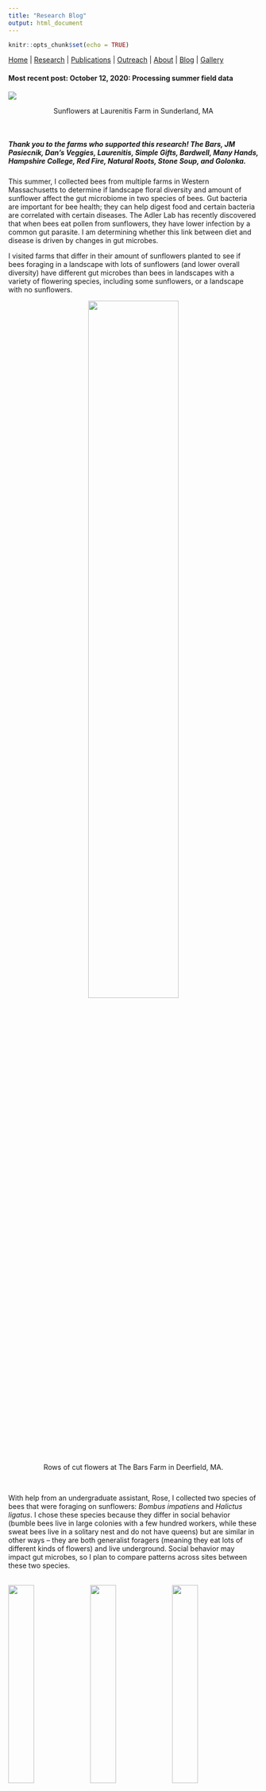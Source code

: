 ```yaml
---
title: "Research Blog"
output: html_document
---
```


```r
knitr::opts_chunk$set(echo = TRUE)
```

[Home](index.html)  |  [Research](research.html)  |  [Publications](pubs.html)  |  [Outreach](outreach.html)  |  [About](about.html) | [Blog](blog.html) | [Gallery](gallery.html)

#### Most recent post: October 12, 2020: Processing summer field data 

<img src="images/IMG_1656.JPG"> 

<center> Sunflowers at Laurenitis Farm in Sunderland, MA </center>
<br/> 

##### Thank you to the farms who supported this research! The Bars, JM Pasiecnik, Dan's Veggies, Laurenitis, Simple Gifts, Bardwell, Many Hands, Hampshire College, Red Fire, Natural Roots, Stone Soup, and Golonka. 

This summer, I collected bees from multiple farms in Western Massachusetts to determine if landscape floral diversity and amount of sunflower affect the gut microbiome in two species of bees. Gut bacteria are important for bee health; they can help digest food and certain bacteria are correlated with certain diseases. The Adler Lab has recently discovered that when bees eat pollen from sunflowers, they have lower infection by a common gut parasite. I am determining whether this link between diet and disease is driven by changes in gut microbes.

I visited farms that differ in their amount of sunflowers planted to see if bees foraging in a landscape with lots of sunflowers (and lower overall diversity) have different gut microbes than bees in landscapes with a variety of flowering species, including some sunflowers, or a landscape with no sunflowers. 

<center> <img src="images/IMG_12890.JPG" width="60%"> </center>

<center> Rows of cut flowers at The Bars Farm in Deerfield, MA. </center>
<br/> 

With help from an undergraduate assistant, Rose, I collected two species of bees that were foraging on sunflowers: *Bombus impatiens* and *Halictus ligatus*. I chose these species because they differ in social behavior (bumble bees live in large colonies with a few hundred workers, while these sweat bees live in a solitary nest and do not have queens) but are similar in other ways – they are both generalist foragers (meaning they eat lots of different kinds of flowers) and live underground. Social behavior may impact gut microbes, so I plan to compare patterns across sites between these two species.  
<br/>

<img src="images/IMG_0811.JPG" width="32%">
<img src="images/IMG_1390.JPG" width="32%">
<img src="images/IMG_0643.JPG" width="32%">

<center> From left to right: Two *H. ligatus* in ethanol, a *Bombus* queen foraging on a cosmos bloom, and a *H. ligatus* foraging on a sunflower. </center>
<br/> 

Now that I’ve wrapped up my collections, I am processing the samples. My first step is to determine what types of pollen are on each bee, to see if the bee’s diet reflects the diversity of the landscape it was caught on. In other words – if there are lots of plants available to eat, do the bees actually have a more diverse diet? I hope that the types of pollen on their bodies will estimate the food they are eating (although this is not perfect because some bees might visit some flowers just for nectar without getting any pollen on them). Later, I will sequence the DNA inside the bee gut to determine which bacterial species are present, and see how that correlates with pollen species and diversity. For this, I have help from two undergraduates: Elisa, who is helping me make the slides, and Cristina, who is helping me quantify the different species of pollen found on each bee. 

<center> <img src="images/IMG_2125.JPG" width="50%"> </center>

<center> Some sunflower pollen that was removed from a bee and then placed under the microscope (400x magnification). </center>
<br/> 

##### Thanks for checking in. I hope to have another update on the project in a few weeks! -Alison 
